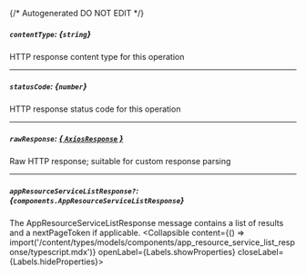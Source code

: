 {/* Autogenerated DO NOT EDIT  */}

##### `contentType`: *{`string`}*
HTTP response content type for this operation

---
##### `statusCode`: *{`number`}*
HTTP response status code for this operation

---
##### `rawResponse`: [*{ `AxiosResponse` }*](https://axios-http.com/docs/res_schema)
Raw HTTP response; suitable for custom response parsing

---
##### `appResourceServiceListResponse?`: *{`components.AppResourceServiceListResponse`}*
The AppResourceServiceListResponse message contains a list of results and a nextPageToken if applicable.
<Collapsible content={() => import('/content/types/models/components/app_resource_service_list_response/typescript.mdx')} openLabel={Labels.showProperties} closeLabel={Labels.hideProperties}>
</Collapsible>



